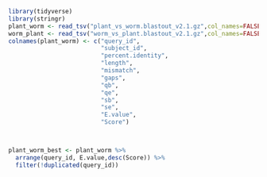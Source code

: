 ```r
library(tidyverse)
library(stringr)
plant_worm <- read_tsv("plant_vs_worm.blastout_v2.1.gz",col_names=FALSE)
worm_plant <- read_tsv("worm_vs_plant.blastout_v2.1.gz",col_names=FALSE)
colnames(plant_worm) <- c("query_id",
                          "subject_id",
                          "percent.identity",
                          "length",
                          "mismatch",
                          "gaps",
                          "qb",
                          "qe",
                          "sb",
                          "se",
                          "E.value",
                          "Score")



plant_worm_best <- plant_worm %>%
  arrange(query_id, E.value,desc(Score)) %>%
  filter(!duplicated(query_id))
```
